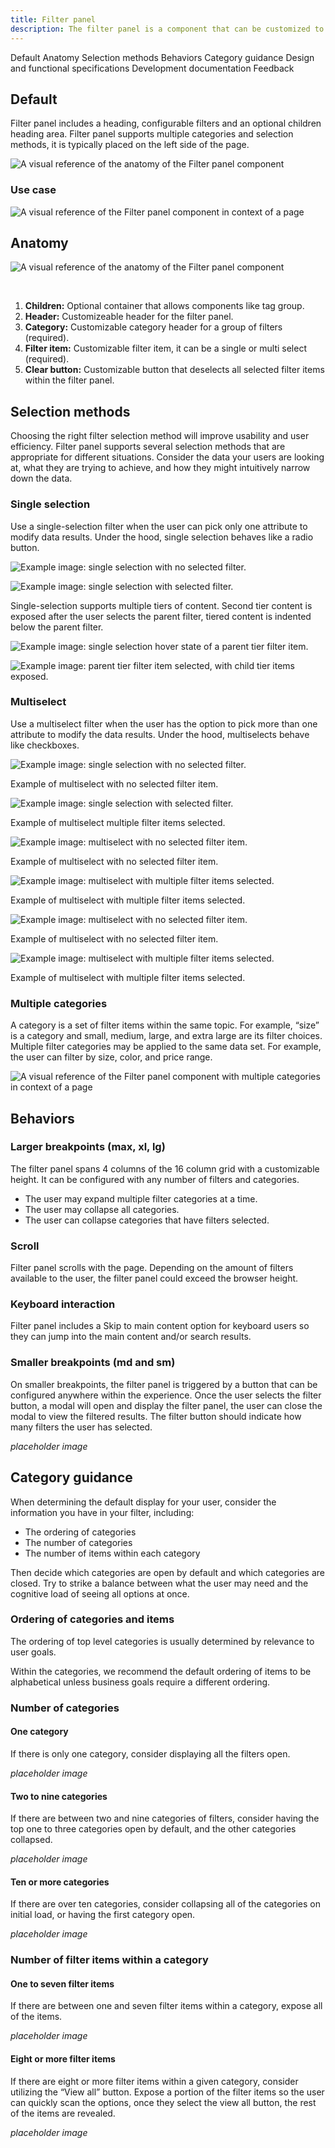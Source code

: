 ```yaml
---
title: Filter panel
description: The filter panel is a component that can be customized to provide categorized filters to help users trim down large amounts of content, data and/or search results.
---
```



<ComponentDescription name="Filter panel" type="ui" />

<AnchorLinks>

<AnchorLink>Default</AnchorLink>
<AnchorLink>Anatomy</AnchorLink>
<AnchorLink>Selection methods</AnchorLink>
<AnchorLink>Behaviors</AnchorLink>
<AnchorLink>Category guidance</AnchorLink>
<AnchorLink>Design and functional specifications</AnchorLink>
<AnchorLink>Development documentation</AnchorLink>
<AnchorLink>Feedback</AnchorLink>

</AnchorLinks>


## Default

Filter panel includes a heading, configurable filters and an optional children heading area. Filter panel supports multiple categories and selection methods, it is typically placed on the left side of the page.

<Row>

<Column colMd={4} colLg={6}>

![A visual reference of the anatomy of the Filter panel component](../../images/component/filter-panel/filter-panel-default.jpg)

</Column>

</Row>

### Use case


![A visual reference of the Filter panel component in context of a page](../../images/component/filter-panel/filter-panel-usecase.jpg)
  

## Anatomy

<Row>

<Column colMd={4} colLg={6}>

![A visual reference of the anatomy of the Filter panel component](../../images/component/filter-panel/filter-panel-anatomy.jpg)

</Column>

</Row>

<br />

  
1. **Children:** Optional container that allows components like tag group.
2. **Header:** Customizeable header for the filter panel.
3. **Category:** Customizable category header for a group of filters (required).
4. **Filter item:** Customizable filter item, it can be a single or multi select (required).
5. **Clear button:** Customizable button that deselects all selected filter items within the filter panel.


## Selection methods
Choosing the right filter selection method will improve usability and user efficiency. Filter panel supports several selection methods that are appropriate for different situations. Consider the data your users are looking at, what they are trying to achieve, and how they might intuitively narrow down the data.

### Single selection
Use a single-selection filter when the user can pick only one attribute to modify data results. Under the hood, single selection behaves like a radio button.

<Row>

<Column colMd={4} colLg={4}>

![Example image: single selection with no selected filter.](../../images/component/filter-panel/filter-panel-single-selection-example-not-selected.jpg)

</Column>

<Column colMd={4} colLg={4}>

![Example image: single selection with selected filter.](../../images/component/filter-panel/filter-panel-single-selection-example-selected.jpg)

</Column>

</Row>

Single-selection supports multiple tiers of content. Second tier content is exposed after the user selects the parent filter, tiered content is indented below the parent filter.

<Row>

<Column colMd={4} colLg={4}>

![Example image: single selection hover state of a parent tier filter item.](../../images/component/filter-panel/filter-panel-single-selection-parent-tier.jpg)
  
</Column>

<Column colMd={4} colLg={4}>

![Example image: parent tier filter item selected, with child tier items exposed.](../../images/component/filter-panel/filter-panel-single-selection-child-tier.jpg)

</Column>

</Row>

### Multiselect
Use a multiselect filter when the user has the option to pick more than one attribute to modify the data results. Under the hood, multiselects behave like checkboxes.

<Row>

<Column colMd={4} colLg={4}>

![Example image: single selection with no selected filter.](../../images/component/filter-panel/filter-panel-single-selection-example-not-selected.jpg)

<Caption>Example of multiselect with no selected filter item.</Caption>

</Column>

<Column colMd={4} colLg={4}>

![Example image: single selection with selected filter.](../../images/component/filter-panel/filter-panel-single-selection-example-selected.jpg)

<Caption>Example of multiselect multiple filter items selected.</Caption>

</Column>

</Row>

<Row>

<Column colMd={4} colLg={4}>

![Example image: multiselect with no selected filter item.](../../images/component/filter-panel/filter-panel-multiselect-not-selected.jpg)

<Caption>Example of multiselect with no selected filter item.</Caption>

</Column>

<Column colMd={4} colLg={4}>

![Example image: multiselect with multiple filter items selected.](../../images/component/filter-panel/filter-panel-multiselect-selected.jpg)

<Caption>Example of multiselect with multiple filter items selected.</Caption>

</Column>

</Row>

<Row>
 
<Column colMd={4} colLg={4}>

![Example image: multiselect with no selected filter item.](../../images/component/filter-panel/filter-panel-multiselect-not-selected.jpg)

<Caption>Example of multiselect with no selected filter item.</Caption>

</Column>

<Column colMd={4} colLg={4}>

![Example image: multiselect with multiple filter items selected.](../../images/component/filter-panel/filter-panel-multiselect-selected.jpg)

<Caption>Example of multiselect with multiple filter items selected.</Caption>

</Column>

</Row>

### Multiple categories
A category is a set of filter items within the same topic. For example, “size” is a category and small, medium, large, and extra large are its filter choices. Multiple filter categories may be applied to the same data set. For example, the user can filter by size, color, and price range.

![A visual reference of the Filter panel component with multiple categories in context of a page](../../images/component/filter-panel/filter-panel-multiple-categories.jpg)

## Behaviors

### Larger breakpoints (max, xl, lg)
The filter panel spans 4 columns of the 16 column grid with a customizable height. It can be configured with any number of filters and categories. 

* The user may expand multiple filter categories at a time.
* The user may collapse all categories.
* The user can collapse categories that have filters selected. 

### Scroll
Filter panel scrolls with the page. Depending on the amount of filters available to the user, the filter panel could exceed the browser height.

### Keyboard interaction
Filter panel includes a Skip to main content option for keyboard users so they can jump into the main content and/or search results.

### Smaller breakpoints (md and sm)
On smaller breakpoints, the filter panel is triggered by a button that can be configured anywhere within the experience. Once the user selects the filter button, a modal will open and display the filter panel, the user can close the modal to view the filtered results. The filter button should indicate how many filters the user has selected.

*placeholder image*


## Category guidance

When determining the default display for your user, consider the information you have in your filter, including:

* The ordering of categories
* The number of categories
* The number of items within each category

Then decide which categories are open by default and which categories are closed. Try to strike a balance between what the user may need and the cognitive load of seeing all options at once.

### Ordering of categories and items
The ordering of top level categories is usually determined by relevance to user goals.

Within the categories, we recommend the default ordering of items to be alphabetical unless business goals require a different ordering.

### Number of categories

#### One category
If there is only one category, consider displaying all the filters open.

*placeholder image*

#### Two to nine categories
If there are between two and nine categories of filters, consider having the top one to three categories open by default, and the other categories collapsed.

*placeholder image*

#### Ten or more categories
If there are over ten categories, consider collapsing all of the categories on initial load, or having the first category open.

*placeholder image*

### Number of filter items within a category

#### One to seven filter items
If there are between one and seven filter items within a category, expose all of the items.

*placeholder image*

#### Eight or more filter items
If there are eight or more filter items within a given category, consider utilizing the “View all” button. Expose a portion of the filter items so the user can quickly scan the options, once they select the view all button, the rest of the items are revealed. 

*placeholder image*


<ComponentFooter name="Filter panel" type="ui" />
